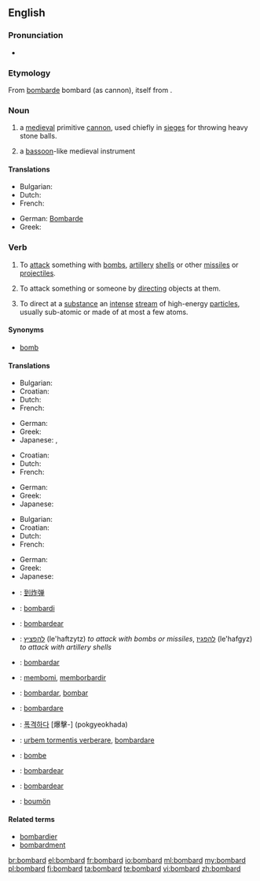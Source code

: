 ==English==

===Pronunciation===
* {{audio|en-us-bombard.ogg|Audio (US)}}

===Etymology===
From {{etyl|fr}} [[bombarde]] bombard (as cannon), itself from {{etyl|la}} {{term|bombus||buzzing; booming|lang=la}}.

===Noun===
{{en-noun}}

# a [[medieval]] primitive [[cannon]], used chiefly in [[siege]]s for throwing heavy stone balls.
# {{obsolete}} a [[bassoon]]-like medieval instrument

====Translations====
{{trans-top|medieval primitive cannon}}
* Bulgarian: {{t|bg|бомбарда|f}}
* Dutch: {{t-|nl|bombarde}}
* French: {{t+|fr|bombarde}}
{{trans-mid}}
* German: [[Bombarde]]
* Greek: {{t+|el|βομβάρδα|f|tr=vomvárða}}
{{trans-bottom}}

===Verb===
{{en-verb}}

# To [[attack]] something with [[bomb]]s, [[artillery]] [[shell]]s or other [[missile]]s or [[projectile]]s.
# {{figuratively}} To attack something or someone by [[directing]] objects at them.
# {{physics}} To direct at a [[substance]] an [[intense]] [[stream]] of high-energy [[particle]]s, usually sub-atomic or made of at most a few atoms.

====Synonyms====
* [[bomb]]

====Translations====
{{trans-top|to attack something with bombs, artillery shells, or other missiles}}
* Bulgarian: {{t+|bg|бомбардирам}}
* Croatian: {{t-|hr|bombardirati|alt=bombardírati}}
* Dutch: {{t+|nl|bombarderen}}
* French: {{t+|fr|bombarder}}
{{trans-mid}}
* German: {{t-|de|bombardieren}}
* Greek: {{t+|el|βομβαρδίζω|tr=vomvardízo}}
* Japanese: {{t|ja|爆撃する|tr=bakugekisuru}}, {{t|ja|砲撃する|tr=hōgekisuru}}
{{trans-bottom}}

{{trans-top|to attack something or someone by directing objects at them}}
* Croatian: {{t-|hr|bombardirati|alt=bombardírati}}
* Dutch: {{t-|nl|bekogelen}}
* French: {{t+|fr|bombarder}}
{{trans-mid}}
* German: {{t-|de|bombardieren}}
* Greek: {{t+|el|βομβαρδίζω|tr=vomvardízo}}
* Japanese: {{t-|ja|浴びせる|tr=abiseru}}
{{trans-bottom}}

{{trans-top|to direct at a substance an intense stream of high-energy particles, usually sub-atomic or made of at most a few atoms}}
* Bulgarian: {{t+|bg|бомбардирам}}
* Croatian: {{t-|hr|bombardirati|alt=bombardírati}}
* Dutch: {{t+|nl|bombarderen}}
* French: {{t+|fr|bombarder}}
{{trans-mid}}
* German: {{t-|de|bombardieren}}
* Greek: {{t+|el|βομβαρδίζω|tr=vomvardízo}}
* Japanese: {{t|ja|照射する|tr=shōshasuru}}
{{trans-bottom}}

{{checktrans-top}}
* {{ttbc|Chinese}}: [[到炸弹]]
* {{ttbc|Esperanto}}: [[bombardi]]
* {{ttbc|Galician}}: [[bombardear]]
* {{ttbc|Hebrew}}: [[להפציץ]] (le'haftzytz) ''to attack with bombs or missiles'', [[להפגיז]] (le'hafgyz) ''to attack with artillery shells''
* {{ttbc|Ido}}: [[bombardar]]
* {{ttbc|Indonesian}}: [[bom|membomi]], [[borbardir|memborbardir]]
{{trans-mid}}
* {{ttbc|Interlingua}}: [[bombardar]], [[bombar]]
* {{ttbc|Italian}}: [[bombardare]]
* {{ttbc|Korean}}: [[폭격하다]] [爆擊-] (pokgyeokhada)
* {{ttbc|Latin}}: [[urbem tormentis verberare]], [[bombardare]]
* {{ttbc|Norwegian}}: [[bombe]]
* {{ttbc|Portuguese}}: [[bombardear]]
* {{ttbc|Spanish}}: [[bombardear]]
* {{ttbc|Volapük}}: [[boumön]]
{{trans-bottom}}

====Related terms====
* [[bombardier]]
* [[bombardment]]

[[br:bombard]]
[[el:bombard]]
[[fr:bombard]]
[[io:bombard]]
[[ml:bombard]]
[[my:bombard]]
[[pl:bombard]]
[[fi:bombard]]
[[ta:bombard]]
[[te:bombard]]
[[vi:bombard]]
[[zh:bombard]]